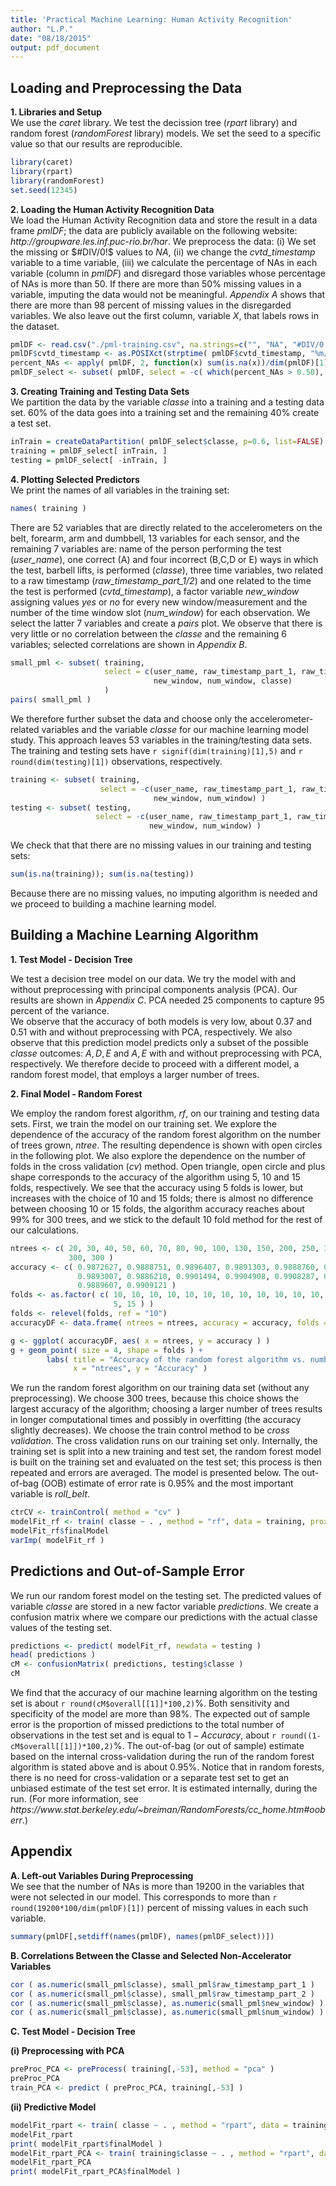 ```yaml
---
title: 'Practical Machine Learning: Human Activity Recognition'
author: "L.P."
date: "08/18/2015"
output: pdf_document
---
```


## Loading and Preprocessing the Data

**1. Libraries and Setup**  
We use the *caret* library. We test the decission tree (*rpart* library) and random forest (*randomForest* library) models.
We set the seed to a specific value so that our results are reproducible.
```r
library(caret)
library(rpart)
library(randomForest)
set.seed(12345)
```

**2. Loading the Human Activity Recognition Data**  
We load the Human Activity Recognition data and store the result in a data frame $pmlDF$;
the data are publicly available on the following website:
*http://groupware.les.inf.puc-rio.br/har*.
We preprocess the data: 
(i) We set the missing or $#DIV/0!$ values to $NA$,
(ii) we change the *cvtd_timestamp* variable to a time variable,
(iii) we calculate the percentage of NAs in each variable (column in $pmlDF$) and
disregard those variables whose percentage of NAs is more than 50.
If there are more than 50% missing values in a variable, 
imputing the data would not be meaningful.
*Appendix A* shows that there are more than $98$ percent of missing values
in the disregarded variables.
We also leave out the first column, variable *X*, that labels rows in the dataset.
```r
pmlDF <- read.csv("./pml-training.csv", na.strings=c("", "NA", "#DIV/0!"))
pmlDF$cvtd_timestamp <- as.POSIXct(strptime( pmlDF$cvtd_timestamp, "%m/%d/%Y %H:%M"))
percent_NAs <- apply( pmlDF, 2, function(x) sum(is.na(x))/dim(pmlDF)[1] )
pmlDF_select <- subset( pmlDF, select = -c( which(percent_NAs > 0.50), X ) )
```

**3. Creating Training and Testing Data Sets**  
We partition the data by the variable *classe* into a training and a testing data set. 
$60\%$ of the data goes into a training set and the remaining $40\%$ create a test set.
```r
inTrain = createDataPartition( pmlDF_select$classe, p=0.6, list=FALSE)
training = pmlDF_select[ inTrain, ]
testing = pmlDF_select[ -inTrain, ]
```

**4. Plotting Selected Predictors**   
We print the names of all variables in the training set:
```r
names( training )
```
There are $52$ variables that are directly related to the accelerometers on the belt, forearm, arm and dumbbell,
$13$ variables for each sensor,
and the remaining $7$ variables are:
name of the person performing the test (*user_name*), 
one correct (A) and four incorrect (B,C,D or E) ways in which the test, barbell lifts, is performed (*classe*),
three time variables, 
two related to a raw timestamp (*raw_timestamp_part_1/2*) and one related to the time the test is performed
(*cvtd_timestamp*), a factor variable *new_window* assigning values *yes* or *no* for every new window/measurement
and the number of the time window slot (*num_window*) for each observation.
We select the latter $7$ variables and create a *pairs* plot.
We observe that there is very little or no correlation between the *classe* and the remaining $6$ variables;
selected correlations are shown in *Appendix B*.
```r
small_pml <- subset( training, 
                     select = c(user_name, raw_timestamp_part_1, raw_timestamp_part_2, cvtd_timestamp,
                                new_window, num_window, classe)
                     )
pairs( small_pml )
```

We therefore further subset the data and choose only the accelerometer-related variables 
and the variable *classe* for our machine learning model study.
This approach leaves $53$ variables in the training/testing data sets.
The training and testing sets have `r signif(dim(training)[1],5)` and `r round(dim(testing)[1])` observations, respectively.
```r
training <- subset( training, 
                    select = -c(user_name, raw_timestamp_part_1, raw_timestamp_part_2, cvtd_timestamp, 
                                new_window, num_window) )
testing <- subset( testing, 
                   select = -c(user_name, raw_timestamp_part_1, raw_timestamp_part_2, cvtd_timestamp, 
                               new_window, num_window) )
```
We check that that there are no missing values in our training and testing sets:
```r
sum(is.na(training)); sum(is.na(testing))
```
Because there are no missing values, no imputing algorithm is needed and we proceed to building a machine learning model.

\newline

## Building a Machine Learning Algorithm

**1. Test Model - Decision Tree**

We test a decision tree model on our data. We try the model with and without preprocessing with
principal components analysis (PCA). Our results are shown in *Appendix C*. 
PCA needed $25$ components to capture $95$ percent of the variance.   
We observe that the accuracy of both models is very low, about
$0.37$ and $0.51$ with and without preprocessing with PCA, respectively.
We also observe that this prediction model predicts only a subset of the possible *classe* outcomes:
$A, D, E$ and $A, E$ with and without preprocessing with PCA, respectively.
We therefore decide to proceed with a different model, a random forest model, 
that employs a larger number of trees.

**2. Final Model - Random Forest**

We employ the random forest algorithm, *rf*, on our training and testing data sets. 
First, we train the model on our training set.
We explore the dependence of the accuracy of the random forest algorithm on 
the number of trees grown, *ntree*.
The resulting dependence is shown with open circles in the following plot.
We also explore the dependence on the number of folds in the cross validation (*cv*)
method. Open triangle, open circle and plus shape corresponds to the accuracy of the algorithm 
using $5$, $10$ and $15$ folds, respectively.
We see that the accuracy using $5$ folds is lower, but increases with the 
choice of $10$ and $15$ folds;
there is almost no difference between choosing $10$ or $15$ folds, 
the algorithm accuracy reaches about $99\%$ for $300$ trees,
and we stick to the default $10$ fold method for the rest of our calculations.
```r
ntrees <- c( 20, 30, 40, 50, 60, 70, 80, 90, 100, 130, 150, 200, 250, 300, 350, 400, 450, 500,
             300, 300 )
accuracy <- c( 0.9872627, 0.9888751, 0.9896407, 0.9891303, 0.9888760, 0.9898940, 0.9892995, 0.9889608, 
               0.9893007, 0.9886210, 0.9901494, 0.9904908, 0.9908287, 0.9908290, 0.9904895, 0.9899814, 0.9904893, 0.9903180,
               0.9889607, 0.9909121 )
folds <- as.factor( c( 10, 10, 10, 10, 10, 10, 10, 10, 10, 10, 10, 10, 10, 10, 10, 10, 10, 10,
                       5, 15 ) )
folds <- relevel(folds, ref = "10")
accuracyDF <- data.frame( ntrees = ntrees, accuracy = accuracy, folds = folds )
```
```r
g <- ggplot( accuracyDF, aes( x = ntrees, y = accuracy ) )
g + geom_point( size = 4, shape = folds ) + 
        labs( title = "Accuracy of the random forest algorithm vs. number of trees",
              x = "ntrees", y = "Accuracy" )
```

We run the random forest algorithm on our training data set (without any preprocessing).
We choose $300$ trees, because this choice shows the largest accuracy of the algorithm;
choosing a larger number of trees results in longer computational times and possibly in
overfitting (the accuracy slightly decreases).
We choose the train control method to be *cross validation*.
The cross validation runs on our training set only. Internally, the training set is split into
a new training and test set, the random forest model is built on the training set and evaluated on the
test set; this process is then repeated and errors are averaged.
The model is presented below. 
The out-of-bag (OOB) estimate of error rate is $0.95\%$
and the most important variable is *roll_belt*.
```r
ctrCV <- trainControl( method = "cv" )
modelFit_rf <- train( classe ~ . , method = "rf", data = training, prox = FALSE, ntree = 300, trControl = ctrCV )
modelFit_rf$finalModel
varImp( modelFit_rf )
```

## Predictions and Out-of-Sample Error

We run our random forest model on the testing set. The predicted values of variable *classe* are stored
in a new factor variable *predictions*.
We create a confusion matrix where we compare our predictions with the actual classe values of the testing set.
```r
predictions <- predict( modelFit_rf, newdata = testing )
head( predictions )
cM <- confusionMatrix( predictions, testing$classe )
cM
```
We find that the accuracy of our machine learning algorithm on the testing set is about `r round(cM$overall[[1]]*100,2)`$\%$.
Both sensitivity and specificity of the model are more than $98\%$.
The expected out of sample error is the proportion of missed predictions to the total number of observations in the test set
and is equal to $1-Accuracy$, about `r round((1-cM$overall[[1]])*100,2)`$\%$.
The out-of-bag (or out of sample) estimate based on the internal cross-validation during the run of the random forest algorithm
is stated above and is about $0.95\%$.
Notice that in random forests, there is no need for cross-validation or a separate test set to get an unbiased estimate 
of the test set error. It is estimated internally, during the run.
(For more information, see *https://www.stat.berkeley.edu/~breiman/RandomForests/cc_home.htm#ooberr*.)


## Appendix

**A. Left-out Variables During Preprocessing**  
We see that the number of NAs is more than $19200$ in the variables that were not selected in our model.
This corresponds to more than `r round(19200*100/dim(pmlDF)[1])` percent of missing values in each such variable.
```r
summary(pmlDF[,setdiff(names(pmlDF), names(pmlDF_select))])
```

**B. Correlations Between the Classe and Selected Non-Accelerator Variables**
```r
cor ( as.numeric(small_pml$classe), small_pml$raw_timestamp_part_1 )
cor ( as.numeric(small_pml$classe), small_pml$raw_timestamp_part_2 )
cor ( as.numeric(small_pml$classe), as.numeric(small_pml$new_window) )
cor ( as.numeric(small_pml$classe), as.numeric(small_pml$num_window) )
```


**C. Test Model - Decision Tree**  

**(i) Preprocessing with PCA**
```r
preProc_PCA <- preProcess( training[,-53], method = "pca" )
preProc_PCA
train_PCA <- predict ( preProc_PCA, training[,-53] )
```

**(ii) Predictive Model**  
```r
modelFit_rpart <- train( classe ~ . , method = "rpart", data = training )
modelFit_rpart
print( modelFit_rpart$finalModel )
modelFit_rpart_PCA <- train( training$classe ~ . , method = "rpart", data = train_PCA )
modelFit_rpart_PCA
print( modelFit_rpart_PCA$finalModel )
```

